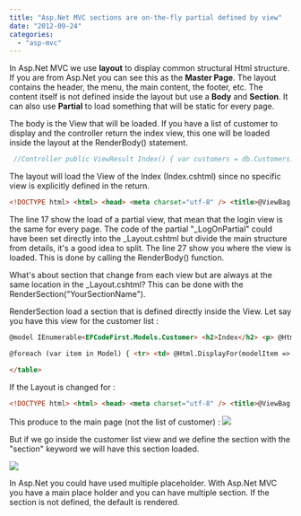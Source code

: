 ```yaml
---
title: "Asp.Net MVC sections are on-the-fly partial defined by view"
date: "2012-09-24"
categories: 
  - "asp-mvc"
---
```


In Asp.Net MVC we use **layout** to display common structural Html structure. If you are from Asp.Net you can see this as the **Master Page**. The layout contains the header, the menu, the main content, the footer, etc. The content itself is not defined inside the layout but use a **Body** and **Section**. It can also use **Partial** to load something that will be static for every page.

The body is the View that will be loaded. If you have a list of customer to display and the controller return the index view, this one will be loaded inside the layout at the RenderBody() statement.


```csharp
 //Controller public ViewResult Index() { var customers = db.Customers.ToList(); return View(customers); } 
```

The layout will load the View of the Index (Index.cshtml) since no specific view is explicitly defined in the return.

```html
<!DOCTYPE html> <html> <head> <meta charset="utf-8" /> <title>@ViewBag.Title</title> <link href="@Url.Content("~/Content/Site.css")" rel="stylesheet" type="text/css" /> <script src="@Url.Content("~/Scripts/jquery-1.5.1.min.js")" type="text/javascript"></script> <script src="@Url.Content("~/Scripts/modernizr-1.7.min.js")" type="text/javascript"></script> </head> <body> <div class="page"> <header> <div id="title"> <h1>My MVC Application</h1> </div> <div id="logindisplay"> @Html.Partial("\_LogOnPartial") </div> <nav> <ul id="menu"> <li>@Html.ActionLink("Home", "Index", "Home")</li> <li>@Html.ActionLink("About", "About", "Home")</li> </ul> </nav> </header> <section id="main"> @RenderBody() </section> <footer> </footer> </div> </body> </html> 
```  
The line 17 show the load of a partial view, that mean that the login view is the same for every page. The code of the partial "\_LogOnPartial" could have been set directly into the \_Layout.cshtml but divide the main structure from details, it's a good idea to split. The line 27 show you where the view is loaded. This is done by calling the RenderBody() function.

What's about section that change from each view but are always at the same location in the \_Layout.cshtml? This can be done with the RenderSection("YourSectionName").

RenderSection load a section that is defined directly inside the View. Let say you have this view for the customer list : 
```html  
@model IEnumerable<EFCodeFirst.Models.Customer> <h2>Index</h2> <p> @Html.ActionLink("Create New", "Create") </p> <table> <tr> <th> FirstName </th> <th> LastName </th> <th></th> </tr>

@foreach (var item in Model) { <tr> <td> @Html.DisplayFor(modelItem => item.FirstName) </td> <td> @Html.DisplayFor(modelItem => item.LastName) </td> <td> @Html.ActionLink("Edit", "Edit", new { id=item.Id }) | @Html.ActionLink("Details", "Details", new { id=item.Id }) | @Html.ActionLink("Delete", "Delete", new { id=item.Id }) </td> </tr> }

</table> 
``` 

If the Layout is changed for : 
```html
<!DOCTYPE html> <html> <head> <meta charset="utf-8" /> <title>@ViewBag.Title</title> <link href="@Url.Content("~/Content/Site.css")" rel="stylesheet" type="text/css" /> <script src="@Url.Content("~/Scripts/jquery-1.5.1.min.js")" type="text/javascript"></script> <script src="@Url.Content("~/Scripts/modernizr-1.7.min.js")" type="text/javascript"></script> </head> <body> <div class="page"> <header> <div id="title"> <h1>My MVC Application</h1> </div> <div id="logindisplay"> @Html.Partial("\_LogOnPartial") </div> <nav> <ul id="menu"> <li>@Html.ActionLink("Home", "Index", "Home")</li> <li>@Html.ActionLink("About", "About", "Home")</li> </ul> </nav> </header> <section id="main"> @RenderBody() </section> <footer> @if(IsSectionDefined("MySectionName")) { @RenderSection("MySectionName") } else { <p>This is the footer when the View doesn't define a MySectionName section</p> } </footer> </div> </body> </html> 
```  
This produce to the main page (not the list of customer) : ![](images/DefaultNoSection-400x290.png)

But if we go inside the customer list view and we define the section with the "section" keyword we will have this section loaded.

![](images/loadedFromSection-400x360.png)

In Asp.Net you could have used multiple placeholder. With Asp.Net MVC you have a main place holder and you can have multiple section. If the section is not defined, the default is rendered.
